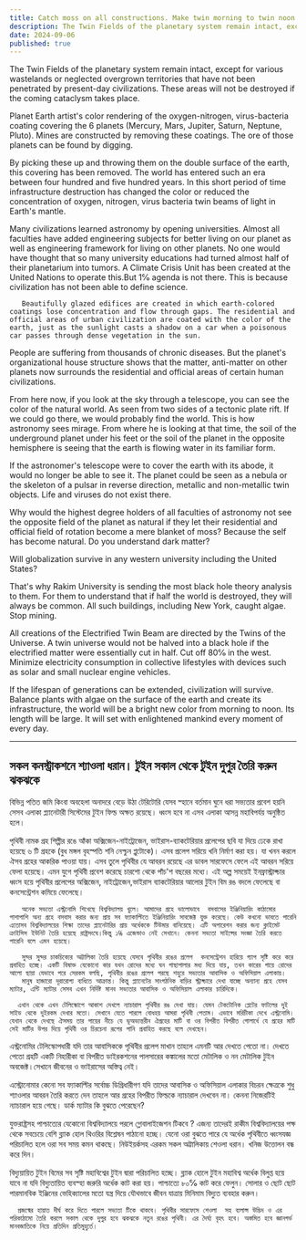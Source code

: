 ```yaml
---
title: Catch moss on all constructions. Make twin morning to twin noon sparkling
description: The Twin Fields of the planetary system remain intact, except for various wastelands or neglected overgrown territories that have not been penetrated by present-day civilizations. These areas will not be destroyed if the coming cataclysm takes place.
date: 2024-09-06
published: true
---
```


The Twin Fields of the planetary system remain intact, except for various wastelands or neglected overgrown territories that have not been penetrated by present-day civilizations. These areas will not be destroyed if the coming cataclysm takes place.

Planet Earth artist's color rendering of the oxygen-nitrogen, virus-bacteria coating covering the 6 planets (Mercury, Mars, Jupiter, Saturn, Neptune, Pluto). Mines are constructed by removing these coatings. The ore of those planets can be found by digging.

By picking these up and throwing them on the double surface of the earth, this covering has been removed. The world has entered such an era between four hundred and five hundred years. In this short period of time infrastructure destruction has changed the color or reduced the concentration of oxygen, nitrogen, virus bacteria twin beams of light in Earth's mantle.

Many civilizations learned astronomy by opening universities. Almost all faculties have added engineering subjects for better living on our planet as well as engineering framework for living on other planets. No one would have thought that so many university educations had turned almost half of their planetarium into tumors. A Climate Crisis Unit has been created at the United Nations to operate this.But 1℅ agenda is not there. This is because civilization has not been able to define science.

       Beautifully glazed edifices are created in which earth-colored coatings lose concentration and flow through gaps. The residential and official areas of urban civilization are coated with the color of the earth, just as the sunlight casts a shadow on a car when a poisonous car passes through dense vegetation in the sun.

People are suffering from thousands of chronic diseases. But the planet's organizational house structure shows that the matter, anti-matter on other planets now surrounds the residential and official areas of certain human civilizations.

From here now, if you look at the sky through a telescope, you can see the color of the natural world. As seen from two sides of a tectonic plate rift. If we could go there, we would probably find the world. This is how astronomy sees mirage. From where he is looking at that time, the soil of the underground planet under his feet or the soil of the planet in the opposite hemisphere is seeing that the earth is flowing water in its familiar form.

If the astronomer's telescope were to cover the earth with its abode, it would no longer be able to see it. The planet could be seen as a nebula or the skeleton of a pulsar in reverse direction, metallic and non-metallic twin objects. Life and viruses do not exist there.

Why would the highest degree holders of all faculties of astronomy not see the opposite field of the planet as natural if they let their residential and official field of rotation become a mere blanket of moss? Because the self has become natural.
     Do you understand dark matter?

Will globalization survive in any western university including the United States?

That's why Rakim University is sending the most black hole theory analysis to them. For them to understand that if half the world is destroyed, they will always be common. All such buildings, including New York, caught algae. Stop mining.

All creations of the Electrified Twin Beam are directed by the Twins of the Universe. A twin universe would not be halved into a black hole if the electrified matter were essentially cut in half. Cut off 80℅ in the west. Minimize electricity consumption in collective lifestyles with devices such as solar and small nuclear engine vehicles.

If the lifespan of generations can be extended, civilization will survive. Balance plants with algae on the surface of the earth and create its infrastructure, the world will be a bright new color from morning to noon. Its length will be large. It will set with enlightened mankind every moment of every day.

---

## সকল কনস্ট্রাকশনে শ‍্যাওলা ধরান। টুইন সকাল থেকে টুইন দুপুর তৈরি করুন ঝকঝকে

বিভিন্ন পতিত জমি কিংবা অবহেলা অনাদরে বেড়ে উঠা টেরিটোরি যেসব স্হানে বর্তমান ঘুনে ধরা সভ‍্যতার প্রবেশ হয়নি সেসব এলাকা প্ল‍্যানেটারী সিস্টেমের টুইন ফিল্ড অক্ষত রয়েছে। ধ্বংস হবে না এসব এলাকা আসন্ন মহাবিপর্যয় অনুষ্ঠিত হলে।

পৃথিবী নামক গ্রহ শিল্পীর রঙে   আঁকা অক্সিজেন-নাইট্রোজেন, ভাইরাস-ব‍্যাকটেরিয়ার প্রলেপের ছবি যা দিয়ে ঢেকে রাখা হয়েছে ৬ টি গ্রহকে (বুধ মঙ্গল বৃহস্পতি শনি নেপ্চুন প্লুটোকে)। এসব প্রলেপ সরিয়ে খনি নির্মাণ করা হয়। যা খনন করলে ঐসব গ্রহের আকরিক পাওয়া যায়। এসব তুলে পৃথিবীর যে আবরন রয়েছে এর ডাবল সারফেসে ফেলে এই আবরন সরিয়ে ফেলা হয়েছে। এমন যুগে পৃথিবী প্রবেশ করেছে চারশো থেকে পাঁচ'শ বছরের মধ‍্যে। এই অল্প সময়েই ইনফ্রাস্ট্রাক্চার ধ্বংস হয়ে পৃথিবীর প্রলেপের অক্সিজেন, নাইট্রোজেন,ভাইরাস ব‍্যাকটেরিয়ার আলোর টুইন বিম রঙ বদলে ফেলেছে বা কনসেন্ট্রেশন কমিয়ে ফেলেছে।

       অনেক সভ‍্যতা এস্ট্রনোমি শিখেছে বিশ্ববিদ্যালয় খুলে। আমাদের গ্রহে ভালোভাবে  বসবাসের ইঞ্জিনিয়ারিং কাঠামোর পাশাপাশি অন‍্য গ্রহে বসবাস করার জন‍্য প্রায় সব ফ‍্যাকাল্টিতে ইঞ্জিনিয়ারিং সাবজেক্ট যুক্ত করেছে। কেউ কখনো ভাবতে পারেনি এতোসব বিশ্ববিদ্যালয়ের শিক্ষা তাদের প্ল‍্যানেটারির প্রায় অর্ধেককে টিউমার বানিয়েছে। এটি অপারেশন করার জন‍্য ক্লাইমেট ক্রাইসিস ইউনিট তৈরি হয়েছে রাষ্ট্রসংঘে।কিন্তু ১℅ এজেন্ডাও নেই সেখানে। কেননা সভ‍্যতা সাইন্সের সংজ্ঞা তৈরি করতে পারেনি বলে এমন হয়েছে।

       সুন্দর সুন্দর চাকচিক‍্যের অট্টালিকা তৈরি হয়েছে যেসবে পৃথিবীর রঙের প্রলেপ  কনসেন্ট্রেশন হারিয়ে গ‍্যাপ সৃষ্টি করে করে প্রবাহিত হচ্ছে। একটি বিষাক্ত যেকোনো কার যখন রোদের মধ‍্যে ঘন গাছাপালার মধ‍্য দিয়ে যায়, তখন কারের গায়ে রোদের আলো ছায়া যেভাবে পরে সেরকম বলছি, পৃথিবীর রঙের প্রলেপ পরছে শহুরে সভ‍্যতার আবাসিক ও অফিসিয়াল এলাকায়।
       মানুষ হাজারো দূরারোগ‍্য ব‍্যধিতে আক্রান্ত। কিন্তু প্ল‍্যানেটের সাংগঠনিক বাড়ির স্ট্রাক্চারে দেখা যাচ্ছে অন‍্যান‍্য গ্রহে যেসব ম‍্যাটার, এন্টি ম‍্যাটার সেসব এখন নির্দিষ্ট মানব সভ‍্যতার আবাসিক ও অফিসিয়াল এলাকার চারিদিকে।

      এখান থেকে এখন টেলিস্কোপে আকাশ দেখলে ন‍্যাচারাল পৃথিবীর রঙ দেখা যায়। যেমন টেকটোনিক প্লেটের ফাটলের দুই সাইড থেকে দুইরকম দেখার মতো। সেখানে যেতে পারলে বোধহয় আমরা পৃথিবী পেতাম। এভাবে মরিচীকা দেখে এস্ট্রনোমি। যেখান থেকে দেখছে ঐসময় তার পায়ের নীচে যে ভূঅভ‍্যন্তরীন ঐগ্রহের মাটি বা ওর বিপরীত বিপরীত গোলার্ধে যে গ্রহের মাটি সেই মাটির উপর দিয়ে পৃথিবী ওর চিরচেনা রূপের পানি প্রবাহিত করছে বলে দেখছেন।
এস্ট্রনোমির টেলিস্কোপধারী যদি তার আবাসিককে পৃথিবীর প্রলেপ মাখান তাহলে এমনটি আর দেখতে পেতো না। দেখতে পেতো গ্রহটি একটি নিহারীকা বা বিপরীত ডাইরকশনের পালসারের কঙ্কালের মতো মেটালিক ও নন মেটালিক টুইন অবজেক্ট।সেখানে জীবনের ও ভাইরাসের অস্তিত্ব নেই।

এস্ট্রোনোমার কেনো সব ফ‍্যাকাল্টির সর্বোচ্চ ডিগ্রিধারীগণ যদি তাদের আবাসিক ও অফিসিয়াল এলাকার বিচরন ক্ষেত্রকে শুধু  শ‍্যাওলার আবরন তৈরি করতে দেন তাহলে আর গ্রহের বিপরীত ফিল্ডকে ন‍্যাচারাল দেখবেন না। কেননা নিজেরটিই ন‍্যাচারাল হয়ে গেছে।
     ডার্ক ম‍্যাটার কি বুঝতে পেরেছেন?

যুক্তরাষ্ট্রসহ পাশ্চাত্যের যেকোনো বিশ্ববিদ্যালয়ে পরলে গ্লোবালাইজেশন টিকবে ?
        এজন‍্য তাদেরই রাকীম বিশ্ববিদ্যালয়ের পক্ষ থেকে সবচেয়ে বেশি ব্ল‍্যাক হোল থিওরির বিশ্লেষন পাঠানো হচ্ছে। যেনো ওরা বুঝতে পারে যে অর্ধেক পৃথিবীতে ধ্বংসযজ্ঞ পরিচালিত হলে ওরা সব সময় কমন থাকছে। নিউইয়র্কসহ এরকম সকল অট্টালিকায় শেওলা ধরান। খনিজ উত্তোলন বন্ধ করে দিন। 

বিদ‍্যুয়ায়িত টুইন বিমের সব সৃষ্টি মহাবিশ্বের টুইন দ্বারা পরিচালিত হচ্ছে। ব্ল‍্যাক হোলে টুইন মহাবিশ্ব অর্ধেক বিলুপ্ত হয়ে যাবে না যদি বিদ‍্যুতায়িত ব‍্যবস্হা জরুরি অর্ধেক কাট করা হয়। পাশ্চাত‍্যে ৮০℅ কাট করে ফেলুন। সোলার ও ছোট ছোট পারমানবিক ইঞ্জিনের ভেহিক‍্যালের মতো যন্ত্র দিয়ে যৌথভাবে জীবন যাত্রায় মিনিমাম বিদ‍্যুত ব‍্যবহার করুন।

      প্রজন্মের হায়াত দীর্ঘ করে দিতে পারলে সভ‍্যতা টিকে থাকবে। পৃথিবীর সারফেসে শেওলা  সহ ব‍্যলান্স উদ্ভিদ ও এর পরিকাঠামো তৈরি করলে সকাল থেকে দুপুর হবে ঝকঝকে নতুন রঙের পৃথিবী। এর দৈর্ঘ‍্য বৃহৎ হবে। অস্তমিত হবে জ্ঞানগর্ভ মানবজাতিকে নিয়ে প্রতিদিন প্রতিমুহুর্তে।
